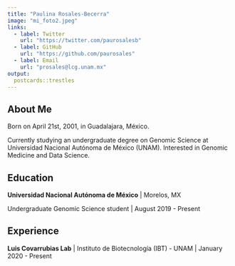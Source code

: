 ```yaml
---
title: "Paulina Rosales-Becerra"
image: "mi_foto2.jpeg"
links:
  - label: Twitter
    url: "https://twitter.com/paurosalesb"
  - label: GitHub
    url: "https://github.com/paurosales"
  - label: Email
    url: "prosales@lcg.unam.mx"
output:
  postcards::trestles
---
```

 
## About Me
Born on April 21st, 2001, in Guadalajara, México.

Currently studying an undergraduate degree on Genomic Science at Universidad Nacional Autónoma de México (UNAM). Interested in Genomic Medicine and Data Science.   


## Education

**Universidad Nacional Autónoma de México** | Morelos, MX

Undergraduate Genomic Science student | August 2019 - Present

## Experience

**Luis Covarrubias Lab** | Instituto de Biotecnología (IBT) - UNAM | January 2020 - Present
